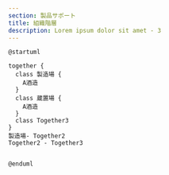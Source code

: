 ```yaml
---
section: 製品サポート
title: 組織階層
description: Lorem ipsum dolor sit amet - 3
---
```



```plantuml
@startuml

together {
  class 製造場 {
    A酒造
  }
  class 蔵置場 {
    A酒造
  }
  class Together3
}
製造場- Together2
Together2 - Together3


@enduml

```
